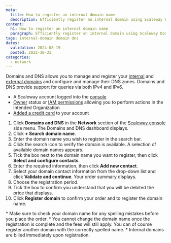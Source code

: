 ```yaml
---
meta:
  title: How to register an internal domain name
  description: Efficiently register an internal domain using Scaleway Domains and DNS. This guide walks you through the process of checking domain availability, configuring contacts, selecting registration periods, and completing your order securely via the Scaleway console.
content:
  h1: How to register an internal domain name
  paragraph: Efficiently register an internal domain using Scaleway Domains and DNS. This guide walks you through the process of checking domain availability, configuring contacts, selecting registration periods, and completing your order securely via the Scaleway console.
tags: internal-domain domain dns
dates:
  validation: 2024-08-19
  posted: 2022-10-31
categories:
  - network
---
```


Domains and DNS allows you to manage and register your [internal](/network/domains-and-dns/concepts/#internal-domain) and [external domains](/network/domains-and-dns/concepts/#external-domain) and configure and manage their DNS zones. Domains and DNS provide support for queries via both IPv4 and IPv6.

<Macro id="requirements" />

- A Scaleway account logged into the [console](https://console.scaleway.com)
- [Owner](/identity-and-access-management/iam/concepts/#owner) status or [IAM permissions](/identity-and-access-management/iam/concepts/#permission) allowing you to perform actions in the intended Organization
- [Added a credit card](/console/billing/quickstart/#how-to-add-a-payment-method) to your account

1. Click **Domains and DNS** in the **Network** section of the [Scaleway console](https://console.scaleway.com) side menu. The Domains and DNS dashboard displays.
2. Click **+ Search domain name**.
3. Enter the domain name you wish to register in the search bar.
4. Click the search icon to verify the domain is available. A selection of available domain names appears.
5. Tick the box next to the domain name you want to register, then click **Select and configure contacts**.
6. Enter the required information, then click **Add new contact**.
7. Select your domain contact information from the drop-down list and click **Validate and continue**. Your order summary displays.
8. Choose the registration period.
9. Tick the box to confirm you understand that you will be debited the price that displays.
10. Click **Register domain** to confirm your order and to register the domain name.

<Message type="important">
  * Make sure to check your domain name for any spelling mistakes before you place the order.
  * You cannot change the domain name once the registration is complete and the fees will still apply. You can of course register another domain with the correctly spelled name.
  * Internal domains are billed immediately upon registration.
</Message>


